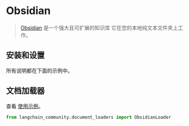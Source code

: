 # Obsidian

>[Obsidian](https://obsidian.md/) 是一个强大且可扩展的知识库
它在您的本地纯文本文件夹上工作。

## 安装和设置

所有说明都在下面的示例中。

## 文档加载器


查看 [使用示例](/docs/integrations/document_loaders/obsidian)。


```python
from langchain_community.document_loaders import ObsidianLoader
```

